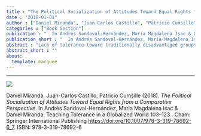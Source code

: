 ```yaml
---
title : "The Political Socialization of Attitudes Toward Equal Rights from a Comparative Perspective"
date : "2018-01-01"
author : ["Daniel Miranda", "Juan-Carlos Castillo", "Patricio Cumsille"]
categories : ["Book Section"]
publication : "  In Andrés Sandoval-Hernández, Maria Magdalena Isac & Daniel Miranda: Teaching Tolerance in a Globalized World 103--123 . Cham: Springer International Publishing [https://doi.org/10.1007/978-3-319-78692-6_7](https://doi.org/10.1007/978-3-319-78692-6_7). ISBN: 978-3-319-78692-6"
publication_short : "  In Andrés Sandoval-Hernández, Maria Magdalena Isac & Daniel Miranda: Teaching Tolerance in a Globalized World 103--123 . Cham: Springer International Publishing [https://doi.org/10.1007/978-3-319-78692-6_7](https://doi.org/10.1007/978-3-319-78692-6_7). ISBN: 978-3-319-78692-6"
abstract : "Lack of tolerance toward traditionally disadvantaged groups, such as immigrants, ethnic minorities and women, represents a growing challenge to contemporary democracies. Assuming that attitudes toward such social groups are at least partly learned during the political socialization of school-age children, this chapter explores individual differences in equal rights attitudes using data from the last International Civic and Citizenship Education Study (ICCS) 2009 on socioeconomic and demographic characteristics of eighth grade students from 38 countries. Using structural equations and multilevel models, the analysis estimates regression models using a set of measures, with family status being the main independent variable. The results show that there are large differences across countries regarding the level of inclusive attitudes, and that parental education and the number of books at home are relevant predictors of more inclusive attitudes of children in most of the countries analyzed; however, patterns differ by gender and immigrant groups. The findings are discussed, taking into account current and future political issues associated with migration and demands for equal rights."
abstract_short : ""
about:
  template: marquee
---
```

---

![](https://media.springernature.com/w306/springer-static/cover-hires/book/978-3-319-78692-6)


::: {.callout-note title="How to cite this work"}

Daniel Miranda, Juan-Carlos Castillo, Patricio Cumsille (2018). *The Political Socialization of Attitudes Toward Equal Rights from a Comparative Perspective*.   In Andrés Sandoval-Hernández, Maria Magdalena Isac & Daniel Miranda: Teaching Tolerance in a Globalized World 103--123 . Cham: Springer International Publishing [https://doi.org/10.1007/978-3-319-78692-6_7](https://doi.org/10.1007/978-3-319-78692-6_7). ISBN: 978-3-319-78692-6

:::

